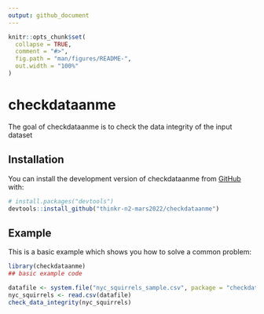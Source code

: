 ```yaml
---
output: github_document
---
```


<!-- README.md is generated from README.Rmd. Please edit that file -->

```r
knitr::opts_chunk$set(
  collapse = TRUE,
  comment = "#>",
  fig.path = "man/figures/README-",
  out.width = "100%"
)
```

# checkdataanme

<!-- badges: start -->
<!-- badges: end -->

The goal of checkdataanme is to check the data integrity of the input dataset

## Installation

You can install the development version of checkdataanme from [GitHub](https://github.com/) with:

``` r
# install.packages("devtools")
devtools::install_github("thinkr-n2-mars2022/checkdataanme")
```

## Example

This is a basic example which shows you how to solve a common problem:

```r
library(checkdataanme)
## basic example code
```

```r
datafile <- system.file("nyc_squirrels_sample.csv", package = "checkdataanme")
nyc_squirrels <- read.csv(datafile)
check_data_integrity(nyc_squirrels)
```

